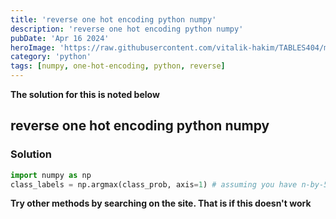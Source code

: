 ```yaml
---
title: 'reverse one hot encoding python numpy'
description: 'reverse one hot encoding python numpy'
pubDate: 'Apr 16 2024'
heroImage: 'https://raw.githubusercontent.com/vitalik-hakim/TABLES404/main/error_b/python.jpg'
category: 'python'
tags: [numpy, one-hot-encoding, python, reverse]
---
```


**The solution for this is noted below**

## reverse one hot encoding python numpy

### Solution

```python
import numpy as np
class_labels = np.argmax(class_prob, axis=1) # assuming you have n-by-5 class_prob
```

**Try other methods by searching on the site. That is if this doesn't work**
